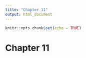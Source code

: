 ```yaml
---
title: "Chapter 11"
output: html_document
---
```


```r
knitr::opts_chunk$set(echo = TRUE)
```

# Chapter 11
